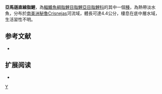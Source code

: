 {{Speciesbox 
| taxon = Moenkhausia crisnejas
| status = NE
| status_system = IUCN3.1
| authority =  [[Pearson|Pearson]], 1929
| synonyms = 
}}
'''亞馬遜直線脂鯉'''，為[[輻鰭魚綱|輻鰭魚綱]][[脂鯉目|脂鯉目]][[脂鯉亞目|脂鯉亞目]][[脂鯉科|脂鯉科]]的其中一個[[種|種]]，為熱帶淡水魚，分布於[[南美洲|南美洲]][[秘魯|秘魯]]Crisnejas河流域，體長可達4.4公分，棲息在底中層水域，生活習性不明。

==参考文献==
{{refbegin}}
*{{FishBase_species|genus=Moenkhausia|species=crisnejas|year=2013|month=12}}
{{refend}}

== 扩展阅读 ==
{{refbegin}}
*{{wikispecies-inline|Moenkhausia crisnejas|亞馬遜直線脂鯉}}
{{refend}}
{{Taxonbar|from=Q5702194}}

[[Category:直線脂鯉屬|Y]]


{{魚類小作品}}